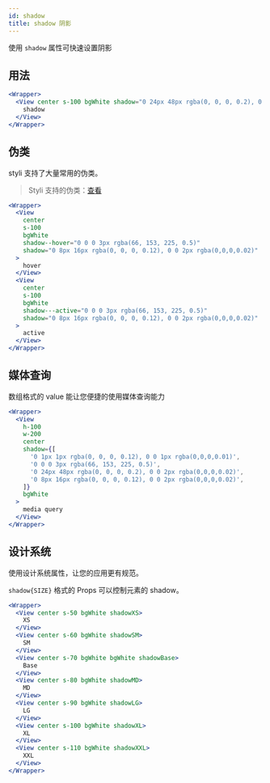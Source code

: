 ```yaml
---
id: shadow
title: shadow 阴影
---
```


使用 `shadow` 属性可快速设置阴影

## 用法

```jsx live
<Wrapper>
  <View center s-100 bgWhite shadow="0 24px 48px rgba(0, 0, 0, 0.2), 0 0 2px rgba(0,0,0,0.02)">
    shadow
  </View>
</Wrapper>
```

## 伪类

styli 支持了大量常用的伪类。

> Styli 支持的伪类：[查看](/docs/pseudo)

```jsx live
<Wrapper>
  <View
    center
    s-100
    bgWhite
    shadow--hover="0 0 0 3px rgba(66, 153, 225, 0.5)"
    shadow="0 8px 16px rgba(0, 0, 0, 0.12), 0 0 2px rgba(0,0,0,0.02)"
  >
    hover
  </View>
  <View
    center
    s-100
    bgWhite
    shadow---active="0 0 0 3px rgba(66, 153, 225, 0.5)"
    shadow="0 8px 16px rgba(0, 0, 0, 0.12), 0 0 2px rgba(0,0,0,0.02)"
  >
    active
  </View>
</Wrapper>
```

## 媒体查询

数组格式的 value 能让您便捷的使用媒体查询能力

```jsx live
<Wrapper>
  <View
    h-100
    w-200
    center
    shadow={[
      '0 1px 1px rgba(0, 0, 0, 0.12), 0 0 1px rgba(0,0,0,0.01)',
      '0 0 0 3px rgba(66, 153, 225, 0.5)',
      '0 24px 48px rgba(0, 0, 0, 0.2), 0 0 2px rgba(0,0,0,0.02)',
      '0 8px 16px rgba(0, 0, 0, 0.12), 0 0 2px rgba(0,0,0,0.02)',
    ]}
    bgWhite
  >
    media query
  </View>
</Wrapper>
```

## 设计系统

使用设计系统属性，让您的应用更有规范。

`shadow{SIZE}` 格式的 Props 可以控制元素的 shadow。

```jsx live
<Wrapper>
  <View center s-50 bgWhite shadowXS>
    XS
  </View>
  <View center s-60 bgWhite shadowSM>
    SM
  </View>
  <View center s-70 bgWhite bgWhite shadowBase>
    Base
  </View>
  <View center s-80 bgWhite shadowMD>
    MD
  </View>
  <View center s-90 bgWhite shadowLG>
    LG
  </View>
  <View center s-100 bgWhite shadowXL>
    XL
  </View>
  <View center s-110 bgWhite shadowXXL>
    XXL
  </View>
</Wrapper>
```
